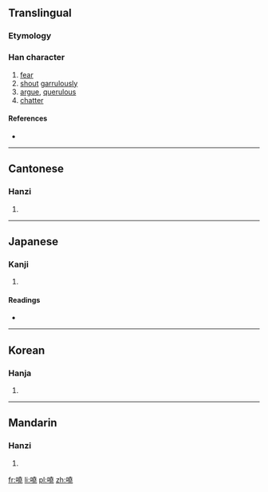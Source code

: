 {{also|哓}}
==Translingual==

===Etymology===
{{Han compound|口|堯|c1=s|c2=p|t1=mouth|ls=psc}}

===Han character===
{{Han char|rn=30|rad=口|as=12|sn=15|four=6401<sub>1</sub>|canj=口土土山 (RGGU)}}

# [[fear]]
# [[shout]] [[garrulously]]
# [[argue]], [[querulous]]
# [[chatter]]

====References====
* {{Han ref|kx=0207.130|dkj=04259|dj=0430.110|hdz=10680.080|uh=5635|ud=22069|bh=E4F9|bd=58617}}

----

==Cantonese==

===Hanzi===
{{yue-hanzi|jyut=|y=hiu1|sim=哓}}

# {{defn|lang=yue|sort=口12}}

----

==Japanese==

===Kanji===
{{ja-kanji|grade=|rs=口12}}

# {{defn|lang=ja|sort=口12}}

====Readings====
* {{ja-readings|on=[[けう]] (keu), [[げう]] (geu)|kun=[[おそれる]] (osoreru)}}

----

==Korean==

===Hanja===
{{ko-hanja|hangeul=효|rv=hyo|mr=hyo}}

# {{defn|lang=ko|sort=口12}}

----

==Mandarin==

===Hanzi===
{{cmn-hanzi|sim=哓|pin=[[xiāo]] ([[xiao1]])|wg=hsiao<sup>1</sup>}}

# {{defn|lang=cmn|sort=口12}}

[[fr:嘵]]
[[li:嘵]]
[[pl:嘵]]
[[zh:嘵]]